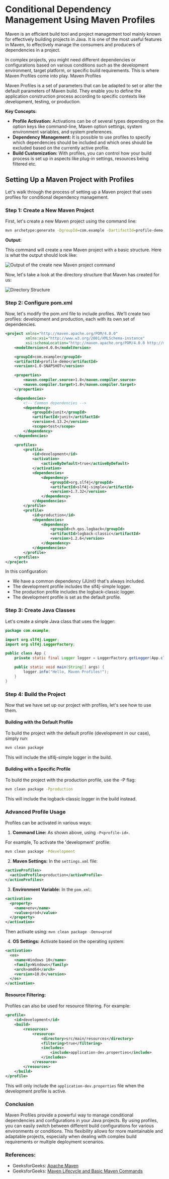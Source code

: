 
# Conditional Dependency Management Using Maven Profiles

Maven is an efficient build tool and project management tool mainly known for effectively building projects in Java. It is one of the most useful features in Maven, to effectively manage the consumers and producers of dependencies in a project.

In complex projects, you might need different dependencies or configurations based on various conditions such as the development environment, target platform, or specific build requirements. This is where Maven Profiles come into play.
Maven Profiles

Maven Profiles is a set of parameters that can be adapted to set or alter the default parameters of Maven build. They enable you to define the application construction process according to specific contexts like development, testing, or production.

**Key Concepts:**

- **Profile Activation:** Activations can be of several types depending on the option keys like command-line, Maven option settings, system environment variables, and system preferences.
- **Dependency Management:** It is possible to use profiles to specify which dependencies should be included and which ones should be excluded based on the currently active profile.
- **Build Customization:** With profiles, you can control how your build process is set up in aspects like plug-in settings, resources being filtered etc.

## Setting Up a Maven Project with Profiles

Let's walk through the process of setting up a Maven project that uses profiles for conditional dependency management.

### Step 1: Create a New Maven Project

First, let's create a new Maven project using the command line:

```bash
mvn archetype:generate -DgroupId=com.example -DartifactId=profile-demo -DarchetypeArtifactId=maven-archetype-quickstart -DinteractiveMode=false
```

**Output:**

This command will create a new Maven project with a basic structure. Here is what the output should look like:

![Output of the create new Maven project command](https://media.geeksforgeeks.org/wp-content/uploads/20240804001437/screenshot.png)

Now, let's take a look at the directory structure that Maven has created for us:

![Directory Structure](https://media.geeksforgeeks.org/wp-content/uploads/20240806105510/mvn-pro.png)

### Step 2: Configure pom.xml

Now, let's modify the pom.xml file to include profiles. We'll create two profiles: development and production, each with its own set of dependencies.

```xml
<project xmlns="http://maven.apache.org/POM/4.0.0"
         xmlns:xsi="http://www.w3.org/2001/XMLSchema-instance"
         xsi:schemaLocation="http://maven.apache.org/POM/4.0.0 http://maven.apache.org/xsd/maven-4.0.0.xsd">
    <modelVersion>4.0.0</modelVersion>

    <groupId>com.example</groupId>
    <artifactId>profile-demo</artifactId>
    <version>1.0-SNAPSHOT</version>

    <properties>
        <maven.compiler.source>1.8</maven.compiler.source>
        <maven.compiler.target>1.8</maven.compiler.target>
    </properties>

    <dependencies>
        <!-- Common dependencies -->
        <dependency>
            <groupId>junit</groupId>
            <artifactId>junit</artifactId>
            <version>4.13.2</version>
            <scope>test</scope>
        </dependency>
    </dependencies>

    <profiles>
        <profile>
            <id>development</id>
            <activation>
                <activeByDefault>true</activeByDefault>
            </activation>
            <dependencies>
                <dependency>
                    <groupId>org.slf4j</groupId>
                    <artifactId>slf4j-simple</artifactId>
                    <version>1.7.32</version>
                </dependency>
            </dependencies>
        </profile>
        <profile>
            <id>production</id>
            <dependencies>
                <dependency>
                    <groupId>ch.qos.logback</groupId>
                    <artifactId>logback-classic</artifactId>
                    <version>1.2.6</version>
                </dependency>
            </dependencies>
        </profile>
    </profiles>
</project>
```

In this configuration:

- We have a common dependency (JUnit) that's always included.
- The development profile includes the slf4j-simple logger.
- The production profile includes the logback-classic logger.
- The development profile is set as the default profile.

### Step 3: Create Java Classes

Let's create a simple Java class that uses the logger:

```java
package com.example;

import org.slf4j.Logger;
import org.slf4j.LoggerFactory;

public class App {
    private static final Logger logger = LoggerFactory.getLogger(App.class);

    public static void main(String[] args) {
        logger.info("Hello, Maven Profiles!");
    }
}
```

### Step 4: Build the Project

Now that we have set up our project with profiles, let's see how to use them.

#### Building with the Default Profile

To build the project with the default profile (development in our case), simply run:

```bash
mvn clean package
```

This will include the slf4j-simple logger in the build.

#### Building with a Specific Profile

To build the project with the production profile, use the -P flag:

```bash
mvn clean package -Pproduction
```

This will include the logback-classic logger in the build instead.

### Advanced Profile Usage

Profiles can be activated in various ways:

1. **Command Line:** As shown above, using `-P<profile-id>`.

For example, To activate the 'development' profile:

```bash
mvn clean package -Pdevelopment
```

2. **Maven Settings:** In the `settings.xml` file:

```xml
<activeProfiles>
  <activeProfile>production</activeProfile>
</activeProfiles>
```

3. **Environment Variable:** In the `pom.xml`:

```xml
<activation>
  <property>
    <name>env</name>
    <value>prod</value>
  </property>
</activation>
```

Then activate using: `mvn clean package -Denv=prod`

4. **OS Settings:** Activate based on the operating system:

```xml
<activation>
  <os>
    <name>Windows 10</name>
    <family>Windows</family>
    <arch>amd64</arch>
    <version>10.0</version>
  </os>
</activation>
```

#### Resource Filtering:

Profiles can also be used for resource filtering. For example:

```xml
<profile>
    <id>development</id>
    <build>
        <resources>
            <resource>
                <directory>src/main/resources</directory>
                <filtering>true</filtering>
                <includes>
                    <include>application-dev.properties</include>
                </includes>
            </resource>
        </resources>
    </build>
</profile>
```

This will only include the `application-dev.properties` file when the development profile is active.

### Conclusion

Maven Profiles provide a powerful way to manage conditional dependencies and configurations in your Java projects. By using profiles, you can easily switch between different build configurations for various environments or conditions. This flexibility allows for more maintainable and adaptable projects, especially when dealing with complex build requirements or multiple deployment scenarios.

### References:

- GeeksforGeeks: [Apache Maven](https://www.geeksforgeeks.org/apache-maven/)
- GeeksforGeeks: [Maven Lifecycle and Basic Maven Commands](https://www.geeksforgeeks.org/maven-lifecycle-and-basic-maven-commands/)

<OriginalPost
  text="Checkout the original post on GeeksforGeeks"
  link="https://www.geeksforgeeks.org/conditional-dependency-management-using-maven-profiles/"
/>
